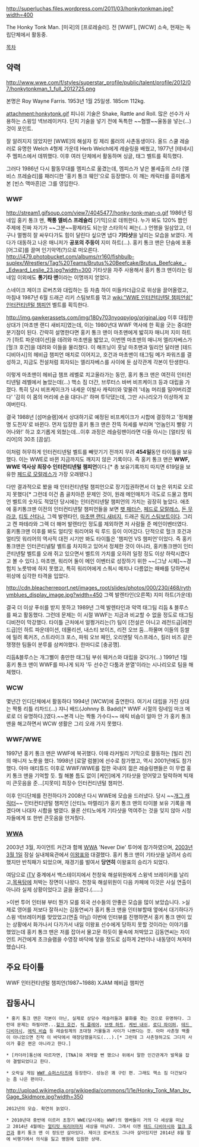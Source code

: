 http://superluchas.files.wordpress.com/2011/03/honkytonkman.jpg?width=400

The Honky Tonk Man.
[미국]의 [프로레슬러].
전 [WWF], [WCW] 소속, 현재는 독립단체에서 활동중. 

[[목차]]
== 약력 ==
http://www.wwe.com/f/styles/superstar_profile/public/talent/profile/2012/07/honkytonkman_1_full_2012725.png

본명은 Roy Wayne Farris. 1953년 1월 25일생. 185cm 112kg.

attachment:honkytonk.gif
피니쉬 기술은 Shake, Rattle and Roll. 많은 선수가 사용하는 스윙잉 넥브레이커다. 단지 기술을 넣기 전에 독특한 ~~혐짤~~율동을 넣는(...) 것이 포인트. 

잘 알려지지 않았지만 [WWE]의 해설자 킹 제리 롤러의 사촌동생이다. 올드 스쿨 레슬러로 유명한 Welch 4형제 가운데 Herb Welch에게 레슬링을 배웠고, 1977년 [테네시]주 멤피스에서 데뷔했다. 이후 여러 단체에서 활동하며 싱글, 태그 벨트를 획득했다.

그러다 1986년 다시 활동무대를 멤피스로 옮겼는데, 멤피스가 낳은 불세출의 스타 [엘비스 프레슬리]를 패러디한 '홍키 통크 웨인'으로 등장했다. 이 깨는 캐릭터를 흥미롭게 본 [빈스 맥마흔]은 그를 영입한다.
=== WWF ===
http://stream1.gifsoup.com/view7/4045477/honky-tonk-man-o.gif
1986년 링 네임 홍키 통크 맨, '''짝퉁 엘비스 프레슬리''' [기믹]으로 데뷔한다. 누가 봐도 120% 짭인 주제에 진짜 자기가 ~~그분~~황제라도 되는양 스타의식 쩌는(...) 언행을 일삼았고, 더구나 멀쩡히 잘 싸우다가도 힘이 달린다 싶으면 냅다 '''기타샷'''을 날리는 모습을 보였다. 게다가 대동하고 나온 매니저가 '''공포의 주둥이''' 지미 하트(...). 홍키 통크 맨은 단숨에 포풍[어그로]를 끌며 인기악역(?)으로 떠오른다. 
http://i479.photobucket.com/albums/rr160/fishbulb-suplex/Wrestlers/Tag%20Teams/Brutus%20Beefcake/Brutus_Beefcake_-_Edward_Leslie_23.jpg?width=300
기타샷을 자주 사용해서 홍키 통크 맨이라는 링네임 이외에도 '''통기타 맨'''이라는 이명까지 얻었다.

스네이크 제이크 로버츠와 대립하는 등 차츰 하이 미들카더급으로 위상을 끌어올렸고, 마침내 1987년 6월 드래곤 리키 스팀보트를 꺾고 [[wiki:"WWE 인터컨티넨탈 챔피언쉽" 인터컨티넨털 챔피언]] 벨트를 획득한다. 

http://img.gawkerassets.com/img/180y703nyoqpyjpg/original.jpg
이후 대립한 상대가 [마초맨 랜디 새비지]였는데, 이는 1980년대 WWF 역사에 한 획을 긋는 중대한 분기점이 된다. 간략히 설명한다면 홍키 통크 맨이 마초맨에게 밟히자 매니저 지미 하트가 [하트 파운데이션]을 데려와 마초맨을 밟았고, 이번엔 마초맨의 매니저 엘리자베스가 [헐크 호건]을 데려와 이들을 물리쳤다. 이 해프닝이 훗날 마초맨과 밀리언 달러맨 [테드 디비아시]의 헤비급 챔피언 매치로 이어지고, 호건과 마초맨이 태그팀 메가 파워즈를 결성하고, 지금도 전설처럼 회자되는 엘리자베스를 사이에 둔 삼각관계 각본이 탄생한다. 

이렇게 마초맨이 헤비급 챔프 레벨로 치고올라가는 동안, 홍키 통크 맨은 여전히 인터컨티넨털 레벨에서 놀았는데(...) 핵소 짐 더간, 브루터스 바버 비프케이크 등과 대립을 가졌다. 특히 당시 비프케이크가 내세운 이발사 캐릭터와 맞물려 '네놈 머리를 밀어버리겠다' '감히 이 몸의 머리에 손을 대다니!' 하며 투닥댔는데, 그만 시나리오가 이상하게 꼬여버린다.

{{{#!html
<iframe width="640" height="360" src="//www.youtube.com/embed/hzmWjqzOtfk?feature=player_detailpage" frameborder="0" allowfullscreen></iframe>
}}}
결국 1988년 [섬머슬램]에서 상대하기로 예정된 비프케이크가 시합에 결장하고 '정체불명 도전자'로 바뀐다. 먼저 입장한 홍키 통크 맨은 잔뜩 허세를 부리며 '언놈인지 빨랑 기어나와!' 하고 호기롭게 외쳤는데...이후 과정은 레슬링팬이라면 다들 아시는 [얼티밋 워리어]의 30초 [끔살]. 

이처럼 허무하게 인터컨티넨털 벨트를 빼앗기기 전까지 무려 '''454일'''동안 타이틀을 보유했다. 이는 WWE로 바뀐 지금까지도 깨지지 않은 기록이다. 즉 홍키 통크 맨은 '''WWF, WWE 역사상 최장수 인터컨티넨털 챔피언'''이다.[* 총 보유기록까지 따지면 619일을 보유한 [[페드로 모랄레스]]가 가장 오래됐다.]

다만 결과적으로 봤을 때 인터컨티넨털 챔피언으로 장기집권하면서 더 높은 위치로 오르지 못했다[* 그런데 이건 좀 골치아픈 문제인 것이, 원래 메인매치가 극도로 드물고 챔피언 벨트의 숫자도 적었던 당시에는 인터컨티넨탈 챔피언의 가치는 굉장히 높았다. 애초에 홍키통크맨 이전의 인터컨티넨탈 챔피언들을 보면 [[팻 패터슨]], [[페드로 모랄레스]], [[돈 무라코]], [[티토 산타나]], 그렉 발렌타인, [[마초맨 랜디 새비지]], 드래곤 [[릭키 스팀보트]]이다. 그리고 켄 파테라와 그렉 더 해머 발렌타인 정도를 제외하면 저 사람들 준 메인이벤터였다. 홍키통크맨 이후를 봐도 얼티밋 워리어와 릭 루드 등이 이어갔다. 단적으로 헐크 호건과 얼티밋 워리어의 역사적 대전 시기만 봐도 타이틀은 '챔피언 VS 챔피언'이었다. 즉 홍키통크맨은 인터콘티넬탈 벨트를 차지하고 있어서 정체한 것이 아니라, 홍키통크맨이 인터콘티넨탈 벨트를 오래 쥐고 있으면서 벨트의 가치를 오히려 일정 정도 이상 하락시켰다고 볼 수 있다.]. 마초맨, 워리어 둘이 메인 이벤터로 성장하기 위한 ~~[그냥 시체]~~경험치 노릇밖에 하지 못했고, 특히 워리어에게 스쿼시 매치나 다름없는 패배를 당하면서 위상에 심각한 타격을 입었다.

http://cdn.bleacherreport.net/images_root/slides/photos/000/230/468/rythymblues_display_image.jpg?width=450
그렉 발렌타인(오른쪽) 지미 하트(가운데)

결국 더 이상 푸쉬를 받지 못하고 1989년 그렉 발렌타인과 악역 태그팀 리듬 & 블루스를 짜고 활동했다. 그런데 문제는 이 시절 WWF는 지금과 비교할 수 없을 정도로 태그팀 디비전이 막강했다. 타이틀 근처에서 얼쩡거리는(?) 팀이 [전설은 아니고 레전드급|레전드급]인 하트 파운데이션, 데몰리션, 내스티 보이즈, 리전 오브 둠...하물며 이들의 등쌀에 밀려 록커즈, 스트라이크 포스, 파워 오브 페인, 오리엔탈 익스프레스, 킬러 비즈 같은 쟁쟁한 팀들이 분루를 삼켜야했다. 한마디로 [충공깽].

리듬&블루스는 개그삘이 충만한 태그팀 부쉬 웨커스와 대립을 갖다가(...) 1991년 1월 홍키 통크 맨이 WWF를 떠나게 되자 '두 선수간 다툼과 분열'이라는 시나리오로 팀을 해체했다.

=== WCW ===
몇년간 인디단체에서 활동하다 1994년 [WCW]에 출연한다. 여기서 대립을 가진 상대는 짝퉁 리틀 리차드(...) 쟈니 배드(Johnny B. Badd)[* WWF 시절의 링네임 마크 메로로 더 유명하다.]였다.~~본격 나는 짝퉁 가수다~~ 에릭 비숍이 얼마 안 가 홍키 통크 맨을 해고하면서 WCW 생활은 그리 오래 가지 못했다.

=== WWF/WWE ===
1997년 홍키 통크 맨은 WWF에 복귀했다. 이때 라커빌리 기믹으로 활동하는 [빌리 건]의 매니저 노릇을 했다. 1998년 [로얄 럼블]에 선수로 참가했고, 역시 2001년에도 참가했다. 아마 애티튜드 이후로 WWF/WWE를 접한 국내의 젊은 레슬링팬들은 이 무렵 홍키 통크 맨을 기억할 듯. 뭘 해볼 틈도 없이 [케인]에게 기타샷을 얻어맞고 탈락하며 빅재미 큰웃음을 준...[지못미] 최장수 인터컨티넨털 챔피언.

이후 인디단체를 전전하다가 2008년 다시 WWE에 모습을 드러냈다. 당시 ~~[[개그 캐릭터]]~~ 인터컨티넨털 챔피언 [산티노 마렐라]가 홍키 통크 맨의 타이블 보유 기록을 깨겠다며 나대자 시합을 벌였다. 물론 산티노에게 기타샷을 먹여주는 것을 잊지 않아 시청자들에게 또 한번 큰웃음을 안겨줬다.

=== [[WWA]] ===
2003년 3월, 자이언트 커간과 함께 [[WWA]] 'Never Die' 투어에 참가하였으며, [[2003년]] [[3월 1일]] 잠실 실내체육관에서 [[이왕표]]와 대결했다. 홍키 통크 맨이 기타샷을 날려서 승리했지만 반칙패가 되었으며, 재경기를 벌여서 '''당연히''' 이왕표의 승리가 되었다.

여담으로 [[iTV]] 중계에서 백스테이지에서 천창욱 해설위원에게 스윙넥 브레이커를 날리고,[[목욕탕]]에 처박는 장면이 나왔다. 천창욱 해설위원이 다음 카페에 이것은 사실 연출이 아니라 실제 상황이었다고 글을 올렸다.(……)
{{{#!html
<embed src="http://www.youtube.com/v/rxe0ykyq1Jk&hl=en_US&feature=player_embedded&version=3" type="application/x-shockwave-flash" allowfullscreen="true" allowScriptAccess="always" width="640" height="390"></embed>
}}}

>이번 투어 인터뷰 부터 뭔가 모를 외국 선수들의 안좋은 모습을 많이 보았습니다. 
>실제로 영어를 저보다 잘하시는 김동연씨가 홍키 통크 맨을 인터뷰할때 옆에서 대기하다가 스윙 넥브레이커를 맞았었고(연출 아님) 이번에 인터뷰를 진행하면서 홍키 통크 맨이 있는 상황에서 화가나서 다가가서 내일 이왕표 선수에게 당하지 못할 것이라는 이야기를 했었는데 홍키 통크 맨은 저를 잡아서 물고문 하듯이 물속에 처박았고 김동연씨는 자이언트 커간에게 초크슬램을 수영장 바닥에 닿을 정도로 심하게 2번이나 내동댕이 쳐져야했습니다.

== 주요 타이틀 ==
WWF 인터컨티넨털 챔피언(1987~1988) 
XJAM 헤비급 챔피언

== 잡동사니 ==
 * 홍키 통크 맨은 각본이 아닌, 실제로 상당수 레슬러들과 불화를 겪는 것으로 유명하다. 그런데 문제는 하필이면...[[헐크 호건]], [[릭 플레어]], [[브렛 하트]], [[케빈 내쉬]], [[로디 파이퍼]], [[테드 디비아시]], [[에릭 비숍]] 등 레슬링계의 초대형 거물들과 사이가 나쁘다는 것. 아마 사촌형 백줄이 아니었으면 진작 이 바닥에서 매장당했을지도(...).[* 그런데 그 사촌형하고도 그다지 사이가 좋은 편은 아니라고 한다.]

 * [카더라]통신에 따르자면, [TNA]와 계약할 뻔 했으나 위에서 말한 인간관계가 발목을 잡아 결렬되었다고 한다.

 * 오락실 게임 [[WWF 슈퍼스타즈]]에 등장한다. 성능은 꽤 구린 편. 그래도 핵소 짐 더간보다는 좀 나은 편이다.

http://upload.wikimedia.org/wikipedia/commons/1/1e/Honky_Tonk_Man_by_Gage_Skidmore.jpg?width=350
 2012년의 모습. 확연히 늙었다.

 * 2010년대 중반에 이르러 초창기 WWE(당시에는 WWF)의 멤버들이 거의 다 세상을 떠났고 2014년 4월에는 [[얼티밋 워리어]]마저 세상을 떠났다. 그래서 이젠 [[테드 디비아시]]와 [[헐크 호건]]과 홍키 통크 맨 이 정도만 살아있다. 제이크 로버츠도 그나마 살아있지만 2014년 8월 말에 비행기에서 의식을 잃고 병원에 입원한 상태.
